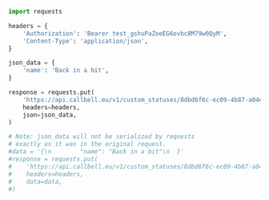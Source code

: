 ```python
import requests

headers = {
    'Authorization': 'Bearer test_gshuPaZoeEG6ovbc8M79w0QyM',
    'Content-Type': 'application/json',
}

json_data = {
    'name': 'Back in a bit',
}

response = requests.put(
    'https://api.callbell.eu/v1/custom_statuses/8dbd6f6c-ec09-4b87-a04e-bef1c2ca41db',
    headers=headers,
    json=json_data,
)

# Note: json_data will not be serialized by requests
# exactly as it was in the original request.
#data = '{\n        "name": "Back in a bit"\n  }'
#response = requests.put(
#    'https://api.callbell.eu/v1/custom_statuses/8dbd6f6c-ec09-4b87-a04e-bef1c2ca41db',
#    headers=headers,
#    data=data,
#)

```